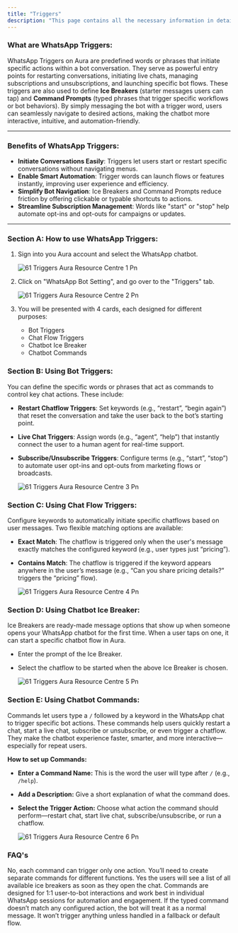 ```yaml
---
title: "Triggers"
description: "This page contains all the necessary information in details regarding the Triggers sections of the WhatsApp chatbot settings."
---
```


### **What are WhatsApp Triggers:**

WhatsApp Triggers on  Aura are predefined words or phrases that initiate specific actions within a bot conversation. They serve as powerful entry points for restarting conversations, initiating live chats, managing subscriptions and unsubscriptions, and launching specific bot flows. These triggers are also used to define **Ice Breakers** (starter messages users can tap) and **Command Prompts** (typed phrases that trigger specific workflows or bot behaviors). By simply messaging the bot with a trigger word, users can seamlessly navigate to desired actions, making the chatbot more interactive, intuitive, and automation-friendly.

---

### **Benefits of WhatsApp Triggers:**

- **Initiate Conversations Easily**: Triggers let users start or restart specific conversations without navigating menus.
- **Enable Smart Automation**: Trigger words can launch flows or features instantly, improving user experience and efficiency.
- **Simplify Bot Navigation**: Ice Breakers and Command Prompts reduce friction by offering clickable or typable shortcuts to actions.
- **Streamline Subscription Management**: Words like "start" or "stop" help automate opt-ins and opt-outs for campaigns or updates.

---

### **Section A: How to use WhatsApp Triggers:**

1. Sign into you  Aura account and select the WhatsApp chatbot.

   ![61 Triggers Aura Resource Centre 1 Pn](/images/how-botpenguin-works/whatsapp_trigger/61.triggers__Aura_resource_centre-1.png)
2. Click on "WhatsApp Bot Setting", and go over to the "Triggers" tab.

   ![61 Triggers  Aura Resource Centre 2 Pn](/images/how-botpenguin-works/whatsapp-trigger/61.triggers__Aura_resource_centre-2.png)
3. You will be presented with 4 cards, each designed for different purposes:
   - Bot Triggers
   - Chat Flow Triggers
   - Chatbot Ice Breaker
   - Chatbot Commands

### **Section B: Using Bot Triggers:**

You can define the specific words or phrases that act as commands to control key chat actions. These include:

- **Restart Chatflow Triggers**: Set keywords (e.g., “restart”, “begin again”) that reset the conversation and take the user back to the bot’s starting point.
- **Live Chat Triggers**: Assign words (e.g., “agent”, “help”) that instantly connect the user to a human agent for real-time support.
- **Subscribe/Unsubscribe Triggers**: Configure terms (e.g., “start”, “stop”) to automate user opt-ins and opt-outs from marketing flows or broadcasts.

  ![61 Triggers  Aura Resource Centre 3 Pn](/images/how-botpenguin-works/whatsapp-trigger/61.triggers__Aura_resource_centre-3.png)

### **Section C: Using Chat Flow Triggers:**

Configure keywords to automatically initiate specific chatflows based on user messages. Two flexible matching options are available:

- **Exact Match**: The chatflow is triggered only when the user's message exactly matches the configured keyword (e.g., user types just “pricing”).
- **Contains Match**: The chatflow is triggered if the keyword appears anywhere in the user’s message (e.g., “Can you share pricing details?” triggers the “pricing” flow).

  ![61 Triggers  Aura Resource Centre 4 Pn](/images/how-botpenguin-works/whatsapp-trigger/61.triggers__Aura_resource_centre-4.png)

### **Section D: Using Chatbot Ice Breaker:**

Ice Breakers are ready-made message options that show up when someone opens your WhatsApp chatbot for the first time. When a user taps on one, it can start a specific chatbot flow in  Aura.

- Enter the prompt of the Ice Breaker.
- Select the chatflow to be started when the above Ice Breaker is chosen.

  ![61 Triggers  Aura Resource Centre 5 Pn](/images/how-botpenguin-works/whatsapp-trigger/61.triggers__Aura_resource_centre-5.png)

### **Section E: Using Chatbot Commands:**

Commands let users type a `/` followed by a keyword in the WhatsApp chat to trigger specific bot actions. These commands help users quickly restart a chat, start a live chat, subscribe or unsubscribe, or even trigger a chatflow. They make the chatbot experience faster, smarter, and more interactive—especially for repeat users.

**How to set up Commands:**

- **Enter a Command Name:** This is the word the user will type after `/` (e.g., `/help`).
- **Add a Description:** Give a short explanation of what the command does.
- **Select the Trigger Action:** Choose what action the command should perform—restart chat, start live chat, subscribe/unsubscribe, or run a chatflow.

  ![61 Triggers  Aura Resource Centre 6 Pn](/images/how-botpenguin-works/whatsapp-trigger/61.triggers__Aura_resource_centre-6.png)

### **FAQ's**

<AccordionGroup>
  <Accordion title="Can I assign same command to multiple actions?">
    No, each command can trigger only one action. You’ll need to create separate commands for different functions.
  </Accordion>
  <Accordion title="Will users see a list of available Ice breakers in the chat?">
    Yes the users will see a list of all available ice breakers as soon as they open the chat.
  </Accordion>
  <Accordion title="Can commands be used in groups or only in individual chats?">
    Commands are designed for 1:1 user-to-bot interactions and work best in individual WhatsApp sessions for automation and engagement.
  </Accordion>
  <Accordion title="What happens if a user types a wrong command?">
    If the typed command doesn’t match any configured action, the bot will treat it as a normal message. It won’t trigger anything unless handled in a fallback or default flow.
  </Accordion>
</AccordionGroup>
